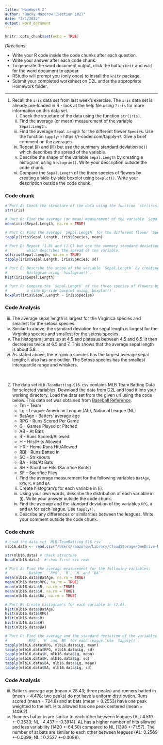 ```yaml
---
title: 'Homework 2'
author: "Rocky Mazorow (Section 102)"
date: "3/1/2022"
output: word_document
---
```


```r
knitr::opts_chunk$set(echo = TRUE)
```

*Directions*: 

* Write your R code inside the code chunks after each question.
* Write your answer after each code chunk.
* To generate the word document output, click the button `Knit` and wait for the word document to appear.
* RStudio will prompt you (only once) to install the `knitr` package.
* Submit your completed worksheet on D2L under the appropriate Homework folder.

***

1. Recall the `iris` data set from last week's exercise. The `iris` data set is already pre-loaded in R - look at the help file using `?iris` for more information on this data set.   
      i) Check the structure of the data using the function `str(iris)`.   
      ii) Find the average (or mean) measurement of the variable `Sepal.Length`.    
      iii) Find the average `Sepal.Length` for the different flower `Species`. Use the function `tapply()` https://r-coder.com/tapply-r/. Give a brief comment on the averages.  
      iv) Repeat (ii) and (iii) but use the summary standard deviation `sd()` which describes the spread of the variable.   
      v) Describe the shape of the variable `Sepal.Length` by creating a histogram using `histogram()`.  Write your description outside the code chunk.  
      vi) Compare the `Sepal.Length` of the three species of flowers by creating a side-by-side boxplot using `boxplot()`. Write your description outside the code chunk.
      

### Code chunk
```r
# Part A: Check the structure of the data using the function `str(iris)`.  
str(iris)

# Part B: Find the average (or mean) measurement of the variable `Sepal.Length`. 
mean(iris$Sepal.Length, na.rm = TRUE)

# Part C: Find the average `Sepal.Length` for the different flower `Species`.
tapply(iris$Sepal.Length, iris$Species, mean)

# Part D: Repeat (1.B) and (1.C) but use the summary standard deviation `sd()` 
#         which describes the spread of the variable.   
sd(iris$Sepal.Length, na.rm = TRUE)
tapply(iris$Sepal.Length, iris$Species, sd)

# Part E: Describe the shape of the variable `Sepal.Length` by creating a 
#         histogram using `histogram()`. 
hist(iris$Sepal.Length)

# Part F: Compare the `Sepal.Length` of the three species of flowers by creating 
#         a side-by-side boxplot using `boxplot()`.
boxplot(iris$Sepal.Length ~ iris$Species)
```

### Code Analysis
iii) The average sepal length is largest for the Virginica species and smallest for the setosa species.
iv) Similar to above, the standard deviation for sepal length is largest for the Virginica species and smallest for the setosa species.
v) The histogram jumps up at 4.5 and plateaus between 4.5 and 6.5. It then decreases twice at 6.5 and 7. This shows that the average sepal length is about 5.8.
vi) As stated above, the Virginica species has the largest average sepal length; it also has one outlier. The Setosa species has the smallest interquartile range and whiskers.  
&nbsp;  
&nbsp;  

2. The data set `MLB-TeamBatting-S16.csv` contains MLB Team Batting Data for selected variables. Download the data from D2L and load it into your working directory. Load the data set from the given url using the code below. This data set was obtained from [Baseball Reference](https://www.baseball-reference.com/leagues/MLB/2016-standard-batting.shtml).
    * Tm - Team   
    * Lg - League: American League (AL), National League (NL)  
    * BatAge - Batters’ average age  
    * RPG - Runs Scored Per Game  
    * G - Games Played or Pitched  
    * AB - At Bats  
    * R - Runs Scored/Allowed  
    * H - Hits/Hits Allowed  
    * HR - Home Runs Hit/Allowed  
    * RBI - Runs Batted In  
    * SO - Strikeouts  
    * BA - Hits/At Bats  
    * SH - Sacrifice Hits (Sacrifice Bunts)  
    * SF - Sacrifice Flies  

    i) Find the average measurement for the following variables `BatAge`, `RPG`, `R`, `H` and `BA`.   
    ii) Create histogram's for each variable in (i).     
    iii) Using your own words, describe the distribution of each variable in (i).   Write your answer outside the code chunk.     
    iv) Find the average and the standard deviation of the variables `RPG`, `H` and `BA` for each league. Use `tapply()`.    
    v) Describe any differences or similarities between the leagues. Write your comment outside the code chunk.
      


### Code chunk
```r
# Load the data set `MLB-TeamBatting-S16.csv`
mlb16.data <- read.csv("/Users/rmazorow/Library/CloudStorage/OneDrive-MarquetteUniversity/School Work/MSSC 5931/Intro-to-R-Prog/data/mlb16.csv", header = TRUE)

str(mlb16.data) # check structure
head(mlb16.data)  # show first six rows

# Part A: Find the average measurement for the following variables:
#         `BatAge`, `RPG`, `R`, `H` and `BA`
mean(mlb16.data$BatAge, na.rm = TRUE)
mean(mlb16.data$RPG, na.rm = TRUE)
mean(mlb16.data$R, na.rm = TRUE)
mean(mlb16.data$H, na.rm = TRUE)
mean(mlb16.data$BA, na.rm = TRUE)

# Part B: Create histogram's for each variable in (2.A).     
hist(mlb16.data$BatAge)
hist(mlb16.data$RPG)
hist(mlb16.data$R)
hist(mlb16.data$H)
hist(mlb16.data$BA)

# Part D: Find the average and the standard deviation of the variables 
#         `RPG`, `H` and `BA` for each league. Use `tapply()`.    
tapply(mlb16.data$RPG, mlb16.data$Lg, mean)
tapply(mlb16.data$RPG, mlb16.data$Lg, sd)
tapply(mlb16.data$H, mlb16.data$Lg, mean)
tapply(mlb16.data$H, mlb16.data$Lg, sd)
tapply(mlb16.data$BA, mlb16.data$Lg, mean)
tapply(mlb16.data$BA, mlb16.data$Lg, sd)
```

### Code Analysis
iii) Batter's average age (mean = 28.43; three peaks) and runners batted in (mean = 4.478; two peaks) do not have a uniform distribution. Runs scored (mean = 724.8) and at bats (mean = 0.2553) have one peak weighted to the left. Hits allowed has one peak centered (mean = 1409.2).
v) Runners batter in are similar to each other between leagues (AL: 4.519 +-0.3533; NL : 4.437 +-0.3914). AL has a higher number of hits allowed and less variability (1420 +-64.50) compared to NL (1398 +-71.57). The number of at bats are similar to each other between leagues (AL: 0.2569 +-0.0099; NL : 0.2537 +-0.0098).
